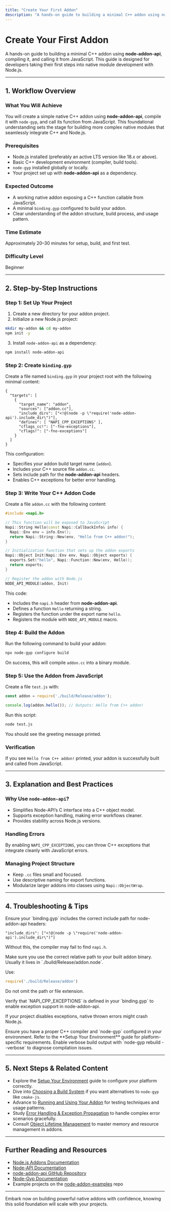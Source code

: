 ```yaml
---
title: "Create Your First Addon"
description: "A hands-on guide to building a minimal C++ addon using node-addon-api, compiling it, and calling it from JavaScript. Perfect for those taking their first steps into native module development."
---
```


# Create Your First Addon

A hands-on guide to building a minimal C++ addon using **node-addon-api**, compiling it, and calling it from JavaScript. This guide is designed for developers taking their first steps into native module development with Node.js.

---

## 1. Workflow Overview

### What You Will Achieve
You will create a simple native C++ addon using **node-addon-api**, compile it with `node-gyp`, and call its function from JavaScript. This foundational understanding sets the stage for building more complex native modules that seamlessly integrate C++ and Node.js.

### Prerequisites
- Node.js installed (preferably an active LTS version like 18.x or above).
- Basic C++ development environment (compiler, build tools).
- `node-gyp` installed globally or locally.
- Your project set up with **node-addon-api** as a dependency.

### Expected Outcome
- A working native addon exposing a C++ function callable from JavaScript.
- A minimal `binding.gyp` configured to build your addon.
- Clear understanding of the addon structure, build process, and usage pattern.

### Time Estimate
Approximately 20–30 minutes for setup, build, and first test.

### Difficulty Level
Beginner

---

## 2. Step-by-Step Instructions

### Step 1: Set Up Your Project
1. Create a new directory for your addon project.
2. Initialize a new Node.js project:

```bash
mkdir my-addon && cd my-addon
npm init -y
```

3. Install `node-addon-api` as a dependency:

```bash
npm install node-addon-api
```

### Step 2: Create `binding.gyp`
Create a file named `binding.gyp` in your project root with the following minimal content: 

```gyp
{
  "targets": [
    {
      "target_name": "addon",
      "sources": ["addon.cc"],
      "include_dirs": ["<!@(node -p \"require('node-addon-api').include_dir\")"],
      "defines": [ "NAPI_CPP_EXCEPTIONS" ],
      "cflags_cc!": ["-fno-exceptions"],
      "cflags!": ["-fno-exceptions"]
    }
  ]
}
```

This configuration:
- Specifies your addon build target name (`addon`).
- Includes your C++ source file `addon.cc`.
- Sets include path for the **node-addon-api** headers.
- Enables C++ exceptions for better error handling.

### Step 3: Write Your C++ Addon Code
Create a file `addon.cc` with the following content:

```cpp
#include <napi.h>

// This function will be exposed to JavaScript
Napi::String Hello(const Napi::CallbackInfo& info) {
  Napi::Env env = info.Env();
  return Napi::String::New(env, "Hello from C++ addon!");
}

// Initialization function that sets up the addon exports
Napi::Object Init(Napi::Env env, Napi::Object exports) {
  exports.Set("hello", Napi::Function::New(env, Hello));
  return exports;
}

// Register the addon with Node.js
NODE_API_MODULE(addon, Init)
```

This code:
- Includes the `napi.h` header from **node-addon-api**.
- Defines a function `Hello` returning a string.
- Registers the function under the export name `hello`.
- Registers the module with `NODE_API_MODULE` macro.

### Step 4: Build the Addon
Run the following command to build your addon:

```bash
npx node-gyp configure build
```

On success, this will compile `addon.cc` into a binary module.

### Step 5: Use the Addon from JavaScript
Create a file `test.js` with:

```js
const addon = require('./build/Release/addon');

console.log(addon.hello()); // Outputs: Hello from C++ addon!
```

Run this script:

```bash
node test.js
```
You should see the greeting message printed.

### Verification
If you see `Hello from C++ addon!` printed, your addon is successfully built and called from JavaScript.

---

## 3. Explanation and Best Practices

### Why Use `node-addon-api`?
- Simplifies Node-API’s C interface into a C++ object model.
- Supports exception handling, making error workflows cleaner.
- Provides stability across Node.js versions.

### Handling Errors
By enabling `NAPI_CPP_EXCEPTIONS`, you can throw C++ exceptions that integrate cleanly with JavaScript errors.

### Managing Project Structure
- Keep `.cc` files small and focused.
- Use descriptive naming for export functions.
- Modularize larger addons into classes using `Napi::ObjectWrap`.

---

## 4. Troubleshooting & Tips

<AccordionGroup title="Common Issues and Solutions">
<Accordion title="Build Errors Related to Include Directories">
Ensure your `binding.gyp` includes the correct include path for node-addon-api headers:

```gyp
"include_dirs": ["<!@(node -p \"require('node-addon-api').include_dir\")"]
```

Without this, the compiler may fail to find `napi.h`.
</Accordion>

<Accordion title="Module Cannot Be Found When Requiring in JS">
Make sure you use the correct relative path to your built addon binary. Usually it lives in `./build/Release/addon.node`.

Use:

```js
require('./build/Release/addon')
```

Do not omit the path or file extension.
</Accordion>

<Accordion title="Exception Handling Not Working as Expected">
Verify that `NAPI_CPP_EXCEPTIONS` is defined in your `binding.gyp` to enable exception support in node-addon-api.

If your project disables exceptions, native thrown errors might crash Node.js.
</Accordion>

<Accordion title="Build Tool Requirements">
Ensure you have a proper C++ compiler and `node-gyp` configured in your environment. Refer to the **Setup Your Environment** guide for platform-specific requirements.
</Accordion>

</AccordionGroup>

<Tip>
Enable verbose build output with `node-gyp rebuild --verbose` to diagnose compilation issues.
</Tip>

---

## 5. Next Steps & Related Content

- Explore the [Setup Your Environment](../setup-your-environment) guide to configure your platform correctly.
- Dive into [Choosing a Build System](../build-systems-overview) if you want alternatives to `node-gyp` like `cmake-js`.
- Advance to [Running and Using Your Addon](../running-addon) for testing techniques and usage patterns.
- Study [Error Handling & Exception Propagation](../../advanced-best-practices/error-handling) to handle complex error scenarios gracefully.
- Consult [Object Lifetime Management](../../object-lifetime-management) to master memory and resource management in addons.

---

## Further Reading and Resources

- [Node.js Addons Documentation](https://nodejs.org/api/addons.html)
- [Node-API Documentation](https://nodejs.org/api/n-api.html)
- [node-addon-api GitHub Repository](https://github.com/nodejs/node-addon-api)
- [Node-Gyp Documentation](https://github.com/nodejs/node-gyp)
- Example projects on the [node-addon-examples](https://github.com/nodejs/node-addon-examples) repo

---

Embark now on building powerful native addons with confidence, knowing this solid foundation will scale with your projects.
